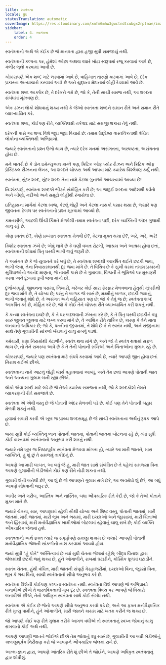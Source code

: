 ```yaml
---
title: સ્વતંત્રતા
locale: gu
statusTranslation: automatic
coverImage: https://res.cloudinary.com/xmfm6mhw3gwctndtcubgx2rptnae/image/upload/v1741354419/small_cover_la_gran_rebelion_28716e29d2.webp
sidebar:
    label: 4. સ્વતંત્રતા
    order: 4
---
```

સ્વતંત્રતાનો અર્થ એ કંઈક છે જે માનવતા દ્વારા હજી સુધી સમજાયું નથી.

સ્વતંત્રતાની કલ્પના પર, હંમેશાં ઓછા અથવા વધારે ખોટા સ્વરૂપમાં રજૂ કરવામાં આવે છે, ગંભીર ભૂલો કરવામાં આવી છે.

ચોક્કસપણે એક શબ્દ માટે લડવામાં આવે છે, વાહિયાત તારણો કાઢવામાં આવે છે, દરેક પ્રકારના અત્યાચારો કરવામાં આવે છે અને યુદ્ધના મેદાનમાં લોહી રેડવામાં આવે છે.

સ્વતંત્રતા શબ્દ આકર્ષક છે, તે દરેકને ગમે છે, જો કે, તેની સાચી સમજ નથી, આ શબ્દના સંબંધમાં મૂંઝવણ છે.

એક ડઝન લોકો શોધવાનું શક્ય નથી કે જેઓ સ્વતંત્રતા શબ્દને સમાન રીતે અને સમાન રીતે વ્યાખ્યાયિત કરે.

સ્વતંત્રતા શબ્દ, કોઈપણ રીતે, વ્યક્તિલક્ષી તર્કવાદ માટે સમજી શકાય તેવું નથી.

દરેકની પાસે આ શબ્દ વિશે જુદા જુદા વિચારો છે: તમામ ઉદ્દેશ્ય વાસ્તવિકતાથી વંચિત લોકોના વ્યક્તિલક્ષી અભિપ્રાયો.

જ્યારે સ્વતંત્રતાનો પ્રશ્ન ઉભો થાય છે, ત્યારે દરેક મનમાં અસંગતતા, અસ્પષ્ટતા, અસંગતતા હોય છે.

મને ખાતરી છે કે ડોન ઇમેન્યુઅલ કાન્તે પણ, ક્રિટિક ઓફ પ્યોર રીઝન અને ક્રિટિક ઓફ પ્રેક્ટિકલ રીઝનના લેખક, આ શબ્દને ચોક્કસ અર્થ આપવા માટે ક્યારેય વિશ્લેષણ કર્યું નથી.

સ્વતંત્રતા, સુંદર શબ્દ, સુંદર શબ્દ: તેના નામે કેટલા ગુનાઓ આચરવામાં આવ્યા છે!

નિઃશંકપણે, સ્વતંત્રતા શબ્દએ ભીડને સંમોહિત કરી છે; આ જાદુઈ શબ્દના આદેશથી પર્વતો અને ખીણો, નદીઓ અને સમુદ્રો લોહીથી રંગાયેલા છે.

ઇતિહાસના માર્ગમાં કેટલા ધ્વજ, કેટલું લોહી અને કેટલા નાયકો પસાર થયા છે, જ્યારે પણ જીવનના ટેબલ પર સ્વતંત્રતાનો પ્રશ્ન મૂકવામાં આવ્યો છે.

કમનસીબે, આટલી ઊંચી કિંમતે મેળવેલી તમામ સ્વતંત્રતા પછી, દરેક વ્યક્તિની અંદર ગુલામી ચાલુ રહે છે.

કોણ સ્વતંત્ર છે?, કોણે પ્રખ્યાત સ્વતંત્રતા મેળવી છે?, કેટલા મુક્ત થયા છે?, અરે, અરે, અરે!

કિશોર સ્વતંત્રતા ઝંખે છે; એવું લાગે છે કે ઘણી વખત રોટલી, આશ્રય અને આશ્રય હોવા છતાં, સ્વતંત્રતાની શોધમાં પિતૃ ઘરથી ભાગી જવું જરૂરી છે.

તે અસંગત છે કે જે યુવાનને ઘરે બધું છે, તે સ્વતંત્રતા શબ્દથી આકર્ષિત થઈને છટકી જવા, ભાગી જવા, તેના નિવાસસ્થાનથી દૂર જવા માંગે છે. તે વિચિત્ર છે કે સુખી ઘરમાં તમામ પ્રકારની સુવિધાઓનો આનંદ માણતા, જે તમારી પાસે છે તે ગુમાવવા, વિશ્વની તે ભૂમિઓ પર મુસાફરી કરવા અને દુ:ખમાં ડૂબી જવા માંગો છો.

દુર્ભાગ્યપૂર્ણ, જીવનના પરાયા, ભિખારી, ખરેખર કોઈ સારા ફેરફાર મેળવવાના હેતુથી ઝૂંપડીથી દૂર જવા માંગે છે, તે યોગ્ય છે; પરંતુ તે બાળક જે સારું છે, મમ્મીનું બાળક, છટકી જવાનું, ભાગી જવાનું શોધે છે, તે અસંગત અને વાહિયાત પણ છે; જો કે તેવું જ છે; સ્વતંત્રતા શબ્દ આકર્ષિત કરે છે, મોહિત કરે છે, જો કે કોઈ તેને ચોક્કસ રીતે વ્યાખ્યાયિત કરી શકતું નથી.

કે કન્યા સ્વતંત્રતા ઇચ્છે છે, કે તે ઘર બદલવાની ઝંખના કરે છે, કે તે પિતૃ ઘરથી છટકીને વધુ સારું જીવન જીવવા માટે લગ્ન કરવા માંગે છે, તે આંશિક રીતે તાર્કિક છે, કારણ કે તેને માતા બનવાનો અધિકાર છે; જો કે, પત્નીના જીવનમાં, તે શોધે છે કે તે સ્વતંત્ર નથી, અને રાજીનામા સાથે તેણે ગુલામીની સાંકળો ખેંચવાનું ચાલુ રાખવું પડશે.

કર્મચારી, ઘણા નિયમોથી કંટાળીને, સ્વતંત્ર થવા માંગે છે, અને જો તે સ્વતંત્ર થવામાં સફળ થાય છે, તો તેને સમસ્યા આવે છે કે તે તેની પોતાની રુચિઓ અને ચિંતાઓના ગુલામ રહે છે.

ચોક્કસપણે, જ્યારે પણ સ્વતંત્રતા માટે સંઘર્ષ કરવામાં આવે છે, ત્યારે આપણે જીત હોવા છતાં નિરાશ થઈએ છીએ.

સ્વતંત્રતાના નામે આટલું લોહી વ્યર્થ વહાવવામાં આવ્યું, અને તેમ છતાં આપણે પોતાની જાત અને અન્યના ગુલામ બની રહ્યા છીએ.

લોકો એવા શબ્દો માટે લડે છે જે તેઓ ક્યારેય સમજતા નથી, જો કે શબ્દકોશો તેમને વ્યાકરણની રીતે સમજાવે છે.

સ્વતંત્રતા એ એવી વસ્તુ છે જે પોતાની અંદર મેળવવી પડે છે. કોઈ પણ તેને પોતાની બહાર મેળવી શકતું નથી.

હવામાં સવારી કરવી એ ખૂબ જ પ્રાચ્ય શબ્દસમૂહ છે જે સાચી સ્વતંત્રતાના અર્થનું રૂપક આપે છે.

જ્યાં સુધી કોઈ વ્યક્તિનું ભાન પોતાની જાતમાં, પોતાની જાતમાં બોટલમાં રહે છે, ત્યાં સુધી કોઈ વાસ્તવમાં સ્વતંત્રતાનો અનુભવ કરી શકતું નથી.

જ્યારે તમે ખૂબ જ નિષ્ઠાપૂર્વક સ્વતંત્રતા મેળવવા માંગતા હો, ત્યારે આ મારી જાતને, મારા વ્યક્તિને, હું શું છું તે સમજવું તાકીદનું છે.

આપણે આ મારી બાબત, આ બધું જે હું, મારી જાત સાથે સંબંધિત છે તે પહેલાં સમજ્યા વિના આપણે ગુલામીની બેડીઓને કોઈ પણ રીતે તોડી શકતા નથી.

ગુલામી શેની બનેલી છે?, આ શું છે જે આપણને ગુલામ રાખે છે?, આ અવરોધો શું છે?, આ બધું આપણે શોધવાની જરૂર છે.

અમીર અને ગરીબ, આસ્તિક અને નાસ્તિક, બધા ઔપચારિક રીતે કેદી છે, જો કે તેઓ પોતાને મુક્ત માને છે.

જ્યારે ચેતના, સાર, આપણામાં રહેલી સૌથી યોગ્ય અને શિષ્ટ વસ્તુ, પોતાની જાતમાં, મારી જાતમાં, મારી જાતમાં, મારી ભૂખ અને ભયમાં, મારી ઇચ્છાઓ અને જુસ્સામાં, મારી ચિંતાઓ અને હિંસામાં, મારી મનોવૈજ્ઞાનિક ખામીઓમાં બોટલમાં રહેવાનું ચાલુ રાખે છે; કોઈ વ્યક્તિ ઔપચારિક જેલમાં હશે.

સ્વતંત્રતાનો અર્થ ફક્ત ત્યારે જ સંપૂર્ણપણે સમજી શકાય છે જ્યારે આપણી પોતાની મનોવૈજ્ઞાનિક જેલની સાંકળોનો નાશ કરવામાં આવ્યો હોય.

જ્યાં સુધી "હું પોતે" અસ્તિત્વમાં છે ત્યાં સુધી ચેતના જેલમાં રહેશે; બૌદ્ધ વિનાશ દ્વારા જેલમાંથી છટકી જવું શક્ય છે, હુંને ઓગાળીને, રાખમાં ઘટાડીને, કોસ્મિક ધૂળમાં ઘટાડીને.

સ્વતંત્ર ચેતના, હુંથી વંચિત, મારી જાતની સંપૂર્ણ ગેરહાજરીમાં, ઇચ્છાઓ વિના, જુસ્સો વિના, ભૂખ કે ભય વિના, સાચી સ્વતંત્રતાનો સીધો અનુભવ કરે છે.

સ્વતંત્રતા વિશેની કોઈપણ કલ્પના સ્વતંત્રતા નથી. સ્વતંત્રતા વિશે આપણે જે અભિપ્રાયો બનાવીએ છીએ તે વાસ્તવિકતાથી ખૂબ દૂર છે. સ્વતંત્રતા વિષય પર આપણે જે વિચારો બનાવીએ છીએ, તેનો અધિકૃત સ્વતંત્રતા સાથે કોઈ સંબંધ નથી.

સ્વતંત્રતા એ કંઈક છે જેનો આપણે સીધો અનુભવ કરવો પડે છે, અને આ ફક્ત મનોવૈજ્ઞાનિક રીતે મૃત્યુ પામીને, હુંને ઓગાળીને, મારી જાતને કાયમ માટે ખતમ કરીને જ શક્ય છે.

જો આપણે કોઈ પણ રીતે ગુલામ તરીકે આગળ વધીએ તો સ્વતંત્રતાનું સ્વપ્ન જોવાનું ચાલુ રાખવાનો કોઈ અર્થ નથી.

આપણે આપણી જાતને જોઈએ છીએ તેમ જોવાનું વધુ સારું છે, ગુલામીની આ બધી બેડીઓનું કાળજીપૂર્વક નિરીક્ષણ કરો જે આપણને ઔપચારિક જેલમાં રાખે છે.

આત્મ-જ્ઞાન દ્વારા, આપણે આંતરિક રીતે શું છીએ તે જોઈને, આપણે અધિકૃત સ્વતંત્રતાનું દ્વાર શોધીશું.

